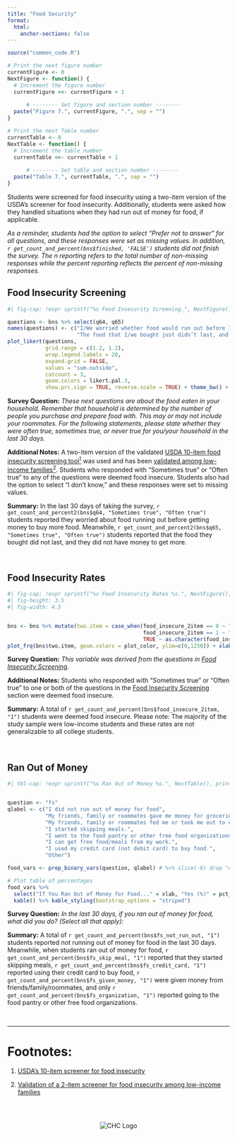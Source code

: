 ```yaml
---
title: "Food Security"
format:
  html:
    anchor-sections: false
---
```


```r
source("common_code.R")

# Print the next figure number
currentFigure <- 0
NextFigure <- function() {
  # Increment the figure number
  currentFigure <<- currentFigure + 1
  
      # -------- Set figure and section number --------
  paste("Figure 7.", currentFigure, ".", sep = "")
}

# Print the next Table number
currentTable <- 0
NextTable <- function() {
  # Increment the table number
  currentTable <<- currentTable + 1
  
      # -------- Set table and section number --------
  paste("Table 7.", currentTable, ".", sep = "")
}

```

Students were screened for food insecurity using a two-item version of the USDA's screener for food insecurity. Additionally, students were asked how they handled situations when they had run out of money for food, if applicable. 


*As a reminder, students had the option to select "Prefer not to answer" for all questions, and these responses were set as missing values. In addition, `r get_count_and_percent(bns$finished, 'FALSE')` students did not finish the survey. The n reporting refers to the total number of non-missing responses while the percent reporting reflects the percent of non-missing responses.*

## Food Insecurity Screening {#Food-Insecurity-Screening}


```r
#| fig-cap: !expr sprintf("%s Food Insecurity Screening.", NextFigure())

questions <- bns %>% select(q64, q65)
names(questions) <- c("I/We worried whether food would run out before I/we got money to buy more.",
                      "The food that I/we bought just didn’t last, and I/we didn’t have money to get more.")
plot_likert(questions,
            grid.range = c(1.2, 1.2),
            wrap.legend.labels = 20,
            expand.grid = FALSE,
            values = "sum.outside",
            catcount = 3,
            geom.colors = likert.pal.3,
            show.prc.sign = TRUE, reverse.scale = TRUE) + theme_bw() + theme(legend.position = "top")
```

**Survey Question:** *These next questions are about the food eaten in your household. Remember that household is determined by the number of people you purchase and prepare food with. This may or may not include your roommates. For the following statements, please state whether they were often true, sometimes true, or never true for you/your household in the last 30 days.*

**Additional Notes:** A two-item version of the validated [USDA 10-item food insecurity screening tool^1^](#Footnotes) was used and has been [validated among low-income families^2^](#Footnotes). Students who responded with "Sometimes true" or "Often true" to any of the questions were deemed food insecure. Students also had the option to select "I don't know," and these responses were set to missing values. 

**Summary:** In the last 30 days of taking the survey, `r get_count_and_percent2(bns$q64, "Sometimes true", "Often true")` students reported they worried about food running out before getting money to buy more food. Meanwhile, `r get_count_and_percent2(bns$q65, "Sometimes true", "Often true")` students reported that the food they bought did not last, and they did not have money to get more. 


<br>

## Food Insecurity Rates

::: row
::: col-md-7
```r
#| fig-cap: !expr sprintf("%s Food Insecurity Rates %s.", NextFigure(), print_n_reporting('food_insecure_2item'))
#| fig-height: 3.5
#| fig-width: 4.5


bns <- bns %>% mutate(two.item = case_when(food_insecure_2item == 0 ~ "No",
                                           food_insecure_2item == 1 ~ "Yes",
                                           TRUE ~ as.character(food_insecure_2item)))
plot_frq(bns$two.item, geom.colors = plot_color, ylim=c(0,1250)) + xlab('Food Insecure') + ylab("Frequency")


```
:::

::: col-md-4

**Survey Question:** *This variable was derived from the questions in [Food Insecurity Screening](#Food-Insecurity-Screening).*

**Additional Notes:** Students who responded with "Sometimes true" or "Often true" to one or both of the questions in the [Food Insecurity Screening](#Food-Insecurity-Screening) section were deemed food insecure.

**Summary:** A total of `r get_count_and_percent(bns$food_insecure_2item, "1")` students were deemed food insecure. Please note: The majority of the study sample were low-income students and these rates are not generalizable to all college students. 

:::
:::

<br>

## Ran Out of Money



```r
#| tbl-cap: !expr sprintf("%s Ran Out of Money %s.", NextTable(), print_n_reporting('fs_not_run_out'))


question <- "fs"
qlabel <- c("I did not run out of money for food",
            "My friends, family or roommates gave me money for groceries.",
            "My friends, family or roommates fed me or took me out to eat.",
            "I started skipping meals.",
            "I went to the food pantry or other free food organizations.",
            "I can get free food/meals from my work.",
            "I used my credit card (not debit card) to buy food.",
            "Other")

food_vars <- prep_binary_vars(question, qlabel) # %>% slice(-8) drop "other" since 0

# Plot table of percentages
food_vars %>% 
  select("If You Ran Out of Money for Food..." = xlab, "Yes (%)" = pct_lab) %>% 
  kable() %>% kable_styling(bootstrap_options = "striped")
```


**Survey Question:** *In the last 30 days, if you ran out of money for food, what did you do? (Select all that apply):*

**Summary:** A total of `r get_count_and_percent(bns$fs_not_run_out, "1")` students reported not running out of money for food in the last 30 days. Meanwhile, when students ran out of money for food, `r get_count_and_percent(bns$fs_skip_meal, "1")` reported that they started skipping meals, `r get_count_and_percent(bns$fs_credit_card, "1")` reported using their credit card to buy food, `r get_count_and_percent(bns$fs_given_money, "1")` were given money from friends/family/roommates, and only `r get_count_and_percent(bns$fs_organization, "1")` reported going to the food pantry or other free food organizations.

<br />

--- 

# Footnotes: {#Footnotes}

1. [USDA's 10-item screener for food insecurity](https://www.ers.usda.gov/media/8279/ad2012.pdf)

2. [Validation of a 2-item screener for food insecurity among low-income families](https://pubmed.ncbi.nlm.nih.gov/20595453/)




<br />



:::: {.columns}

::: {.column width="10%"}

:::

::: {.column width="80%"}
<div style="text-align: center;">

<img src="bns_statewide_logo_array.svg" alt="CHC Logo" width="auto" height="auto">

</div>
:::

::: {.column width="10%"}


:::

::::


